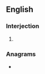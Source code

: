 {{also|hm|HM|.hm|H.M.|ḥm|ḫm}}
==English==

===Interjection===
{{en-interj}}

# {{form of|Form|hmm|lang=en}}

===Anagrams===
* {{anagrams|en|a=hm|MH}}